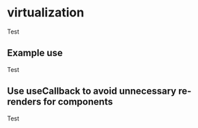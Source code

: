 # virtualization

Test

## Example use

Test

## Use useCallback to avoid unnecessary re-renders for components

Test
